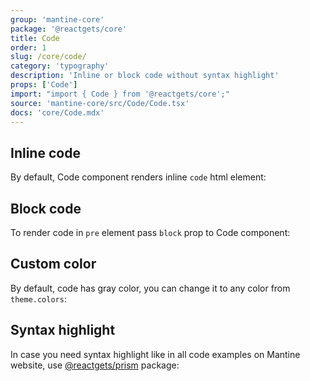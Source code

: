 ```yaml
---
group: 'mantine-core'
package: '@reactgets/core'
title: Code
order: 1
slug: /core/code/
category: 'typography'
description: 'Inline or block code without syntax highlight'
props: ['Code']
import: "import { Code } from '@reactgets/core';"
source: 'mantine-core/src/Code/Code.tsx'
docs: 'core/Code.mdx'
---
```



## Inline code

By default, Code component renders inline `code` html element:

<Demo data={CodeDemos.inline} />

## Block code

To render code in `pre` element pass `block` prop to Code component:

<Demo data={CodeDemos.block} />

## Custom color

By default, code has gray color, you can change it to any color from `theme.colors`:

<Demo data={CodeDemos.colors} />

## Syntax highlight

In case you need syntax highlight like in all code examples on Mantine website,
use [@reactgets/prism](/others/prism/) package:

<Demo data={PrismDemos.usage} />
